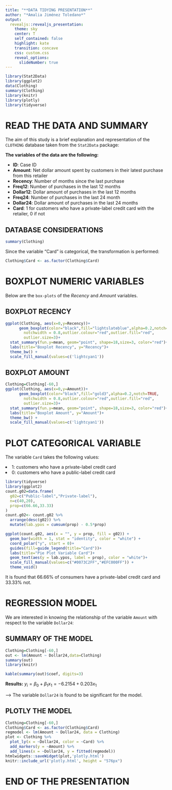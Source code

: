 ```yaml
---
title: "**DATA TIDYING PRESENTATION**"
author: "*Amalia Jiménez Toledano*"
output: 
  revealjs::revealjs_presentation:
    theme: sky
    center: T
    self_contained: false
    highlight: kate
    transition: concave
    css: custom.css
    reveal_options:
      slideNumber: true
---
```



```r
library(Stat2Data)
library(ggplot2)
data(Clothing)
summary(Clothing)
library(knitr)
library(plotly)
library(tidyverse)
```

# READ THE DATA AND SUMMARY

The aim of this study is a brief explanation and representation of the `CLOTHING` database taken from the `Stat2Data` package:

<div3>**The variables of the data are the following:**</div3>

<ul>
<li class="fragment highlight-current-blue" data-fragment-index="1">**ID**: 	Case ID</li>
<li class="fragment highlight-current-red" data-fragment-index="2"> **Amount**: Net dollar amount spent by customers in their latest purchase from this retailer</li>
<li class="fragment highlight-current-green" data-fragment-index="3"> **Recency**:	Number of months since the last purchase</li>
<li class="fragment highlight-current-blue" data-fragment-index="4"> **Freq12**:	Number of purchases in the last 12 months</li>
<li class="fragment highlight-current-red" data-fragment-index="5"> **Dollar12**:	Dollar amount of purchases in the last 12 months</li>
<li class="fragment highlight-current-green" data-fragment-index="6"> **Freq24**:	Number of purchases in the last 24 month</li>
<li class="fragment highlight-current-blue" data-fragment-index="7"> **Dollar24**:	Dollar amount of purchases in the last 24 months</li>
<li class="fragment highlight-current-red" data-fragment-index="8">  **Card**:	1 for customers who have a private-label credit card with the retailer, 0 if not
</li>
</ul>


## DATABASE CONSIDERATIONS

```r
summary(Clothing)
```

Since the variable "Card" is categorical, the transformation is performed:

```r
Clothing$Card <- as.factor(Clothing$Card)
```


# BOXPLOT NUMERIC VARIABLES

<p class="fragment grow" data-fragment-index="1">Below are the `box-plots` of the *Recency* and *Amount* variables.</p>

## BOXPLOT RECENCY

```r
ggplot(Clothing, aes(x=0,y=Recency))+ 
      geom_boxplot(color="black",fill="lightslateblue",alpha=0.2,notch=TRUE,
        notchwidth = 0.8,outlier.colour="red",outlier.fill="red",
        outlier.size=3)+
  stat_summary(fun.y=mean, geom="point", shape=18,size=3, color="red")+
  labs(title="Boxplot Recency", y="Recency")+
  theme_bw() +
  scale_fill_manual(values=c('lightcyan1'))
```

## BOXPLOT AMOUNT

```r
Clothing=Clothing[-60,]
ggplot(Clothing, aes(x=0,y=Amount))+ 
      geom_boxplot(color="black",fill="gold3",alpha=0.2,notch=TRUE,
        notchwidth = 0.8,outlier.colour="red",outlier.fill="red",
        outlier.size=3)+
  stat_summary(fun.y=mean, geom="point", shape=18,size=3, color="red")+
  labs(title="Boxplot Amount", y="Amount")+
  theme_bw() +
  scale_fill_manual(values=c('lightcyan1'))
```


# PLOT CATEGORICAL VARIABLE

The variable `Card` takes the following values:

<li> 1: customers who have a private-label credit card </li>
<li> 0: customers who have a public-label credit card </li>

```r
library(tidyverse)
library(ggplot2)
count.g02=data.frame(
  g02=c("Public-label","Private-label"),
  n=c(40,20),
  prop=c(66.66,33.33)
)
count.g02<- count.g02 %>%
  arrange(desc(g02)) %>%
  mutate(lab.ypos = cumsum(prop) - 0.5*prop)

ggplot(count.g02, aes(x = "", y = prop, fill = g02)) +
  geom_bar(width = 1, stat = "identity", color = "white") +
  coord_polar("y", start = 0)+
  guides(fill=guide_legend(title="Card"))+
  labs(title="Pie Plot Variable Card")+
  geom_text(aes(y = lab.ypos, label = prop), color = "white")+
  scale_fill_manual(values=c("#0073C2FF","#EFC000FF")) +
  theme_void()
```

<div2> It is found that 66.66$\%$ of consumers have a private-label credit card and 33.33$\%$ not.</div2>

# REGRESSION MODEL

<div22>We are interested in knowing the relationship of the variable `Amount` with respect to the variable `Dollar24`:</div22>


## SUMMARY OF THE MODEL


```r
Clothing=Clothing[-60,]
out <- lm(Amount ~ Dollar24,data=Clothing)
summary(out)
library(knitr)
```

```r
kable(summary(out)$coef, digits=3)
```



<div3>**Results:**</div3> $y_i=\beta_0+\beta_1x_1=-6.2154+ 0.203x_1$

--> The variable `Dollar24` is found to be significant for the model.


## PLOTLY THE MODEL


```r
Clothing=Clothing[-60,]
Clothing$Card <- as.factor(Clothing$Card)
regmodel <- lm(Amount ~ Dollar24, data = Clothing)
plot <- Clothing %>%
  plot_ly(x = ~Dollar24, color = ~Card) %>%
  add_markers(y = ~Amount) %>%
  add_lines(x = ~Dollar24, y = fitted(regmodel))
htmlwidgets::saveWidget(plot,'plotly.html')
knitr::include_url('plotly.html', height = "576px")
```

# END OF THE PRESENTATION